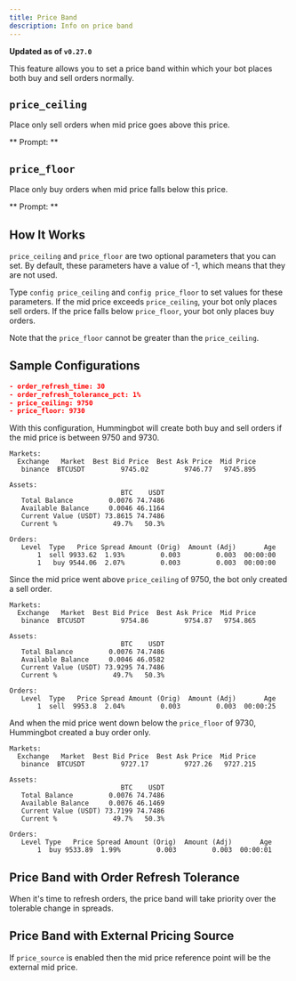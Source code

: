 ```yaml
---
title: Price Band
description: Info on price band
---
```



**Updated as of `v0.27.0`**

This feature allows you to set a price band within which your bot places both buy and sell orders normally.

## `price_ceiling`

Place only sell orders when mid price goes above this price.

** Prompt: **

<Prompt
  prompt="Enter the price point above which only sell orders will be placed"
  response=">>> "
/>

## `price_floor`

Place only buy orders when mid price falls below this price.

** Prompt: **

<Prompt
  prompt="Enter the price below which only buy orders will be placed"
  response=">>> "
/>

## How It Works

`price_ceiling` and `price_floor` are two optional parameters that you can set. By default, these parameters have a value of -1, which means that they are not used.

Type `config price_ceiling` and `config price_floor` to set values for these parameters. If the mid price exceeds `price_ceiling`, your bot only places sell orders. If the price falls below `price_floor`, your bot only places buy orders.

Note that the `price_floor` cannot be greater than the `price_ceiling`.

## Sample Configurations

```json
- order_refresh_time: 30
- order_refresh_tolerance_pct: 1%
- price_ceiling: 9750
- price_floor: 9730
```

With this configuration, Hummingbot will create both buy and sell orders if the mid price is between 9750 and 9730.

```
Markets:
  Exchange   Market  Best Bid Price  Best Ask Price  Mid Price
   binance  BTCUSDT         9745.02         9746.77   9745.895

Assets:
                            BTC    USDT
   Total Balance         0.0076 74.7486
   Available Balance     0.0046 46.1164
   Current Value (USDT) 73.8615 74.7486
   Current %              49.7%   50.3%

Orders:
   Level  Type   Price Spread Amount (Orig)  Amount (Adj)       Age
       1  sell 9933.62  1.93%         0.003         0.003  00:00:00
       1   buy 9544.06  2.07%         0.003         0.003  00:00:00
```

Since the mid price went above `price_ceiling` of 9750, the bot only created a sell order.

```
Markets:
  Exchange   Market  Best Bid Price  Best Ask Price  Mid Price
   binance  BTCUSDT         9754.86         9754.87   9754.865

Assets:
                            BTC    USDT
   Total Balance         0.0076 74.7486
   Available Balance     0.0046 46.0582
   Current Value (USDT) 73.9295 74.7486
   Current %              49.7%   50.3%

Orders:
   Level  Type   Price Spread Amount (Orig)  Amount (Adj)       Age
       1  sell  9953.8  2.04%         0.003         0.003  00:00:25
```

And when the mid price went down below the `price_floor` of 9730, Hummingbot created a buy order only.

```
Markets:
  Exchange   Market  Best Bid Price  Best Ask Price  Mid Price
   binance  BTCUSDT         9727.17         9727.26   9727.215

Assets:
                            BTC    USDT
   Total Balance         0.0076 74.7486
   Available Balance     0.0076 46.1469
   Current Value (USDT) 73.7199 74.7486
   Current %              49.7%   50.3%

Orders:
   Level Type   Price Spread Amount (Orig)  Amount (Adj)       Age
       1  buy 9533.89  1.99%         0.003         0.003  00:00:01
```

## Price Band with Order Refresh Tolerance

When it's time to refresh orders, the price band will take priority over the tolerable change in spreads.

## Price Band with External Pricing Source

If `price_source` is enabled then the mid price reference point will be the external mid price.
